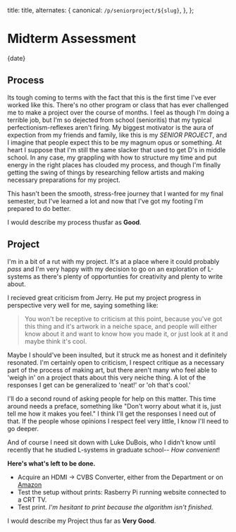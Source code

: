 
  title: title,
  alternates: {
    canonical: `/p/seniorproject/${slug}`,
  },
};

<div className="pt-12 pb-6">
  <h1>Midterm Assessment</h1>
  <div className="mt-4 text-sm text-neutral-600 dark:text-neutral-400">
    {date}
  </div>
</div>

## Process

Its tough coming to terms with the fact that this is the first time I've ever worked like this.
There's no other program or class that has ever challenged me to make a project over the course of
months. I feel as though I'm doing a terrible job, but I'm so dejected from school (senioritis) that my typical
perfectionism-reflexes aren't firing. My biggest motivator is the aura of expection from my friends and family,
like this is my *SENIOR PROJECT*, and I imagine that people expect this to be my magnum opus or something. 
At heart I suppose that I'm still the same slacker that used to get D's in middle school. 
In any case, my grappling with how to structure my time and put energy in the right places has clouded my process,
and though I'm finally getting the swing of things by researching fellow artists and making necessary preparations
for my project. 

This hasn't been the smooth, stress-free journey that I wanted for my final semester, but I've learned a lot and
now that I've got my footing I'm prepared to do better.

I would describe my process thusfar as **Good**.


## Project

I'm in a bit of a rut with my project. It's at a place where it could probably *pass* and I'm very happy with my
decision to go on an exploration of L-systems as there's plenty of opportunties for creativity and plenty to write about.


I recieved great criticism from Jerry. He put my project progress in perspective very well for me, saying something like:

> You won't be receptive to criticism at this point, because you've got this thing and it's artwork in a neiche space, and
> people will either know about it and want to know how you made it, or just look at it and maybe think it's cool.

Maybe I should've been insulted, but it struck me as honest and it definitely resonated. I'm certainly open to criticism,
I respect critique as a necessary part of the process of making art, but there aren't many who feel able to 'weigh in' on 
a project thats about this very neiche thing. A lot of the responses I get can be generalized to 'neat!' or 'oh that's 
cool.'

I'll do a second round of asking people for help on this matter. This time around needs a preface, something like "Don't 
worry about what it is, just tell me how it makes you feel." I think I'll get the responses I need out of that. If the 
people whose opinions I respect feel very little, I know I'll need to go deeper.

And of course I need sit down with Luke DuBois, who I didn't know until recently that he studied L-systems in 
graduate school-- *How convenient*!

**Here's what's left to be done.**

 - Acquire an HDMI -> CVBS Converter, either from the Department or on [Amazon](https://www.amazon.com/Converter-ABLEWE-Composite-Supporting-Blue-Ray/dp/B07RX69KR8?sr=8-1-spons&sp_csd=d2lkZ2V0TmFtZT1zcF9hdGY)
 - Test the setup without prints: Rasberry Pi running website connected to a CRT TV.
 - Test print. *I'm hesitant to print because the algorithm isn't finished.* 

 I would describe my Project thus far as **Very Good**.
